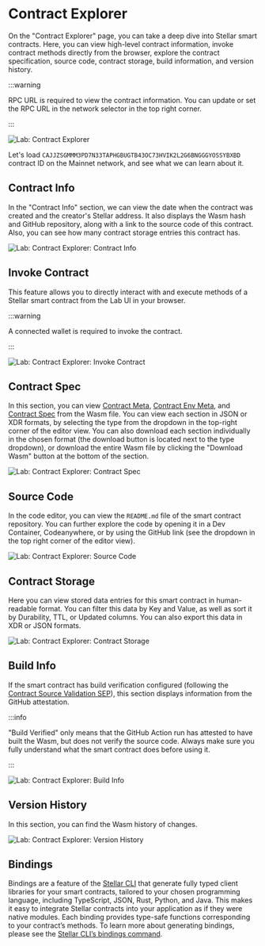 # Contract Explorer

On the "Contract Explorer" page, you can take a deep dive into Stellar smart contracts. Here, you can view high-level contract information, invoke contract methods directly from the browser, explore the contract specification, source code, contract storage, build information, and version history.

:::warning

RPC URL is required to view the contract information. You can update or set the RPC URL in the network selector in the top right corner.

:::

![Lab: Contract Explorer](/assets/lab/lab-contract-explorer.png)

Let's load `CAJJZSGMMM3PD7N33TAPHGBUGTB43OC73HVIK2L2G6BNGGGYOSSYBXBD` contract ID on the Mainnet network, and see what we can learn about it.

## Contract Info

In the "Contract Info" section, we can view the date when the contract was created and the creator's Stellar address. It also displays the Wasm hash and GitHub repository, along with a link to the source code of this contract. Also, you can see how many contract storage entries this contract has.

![Lab: Contract Explorer: Contract Info](/assets/lab/lab-contract-explorer-info.png)

## Invoke Contract

This feature allows you to directly interact with and execute methods of a Stellar smart contract from the Lab UI in your browser.

:::warning

A connected wallet is required to invoke the contract.

:::

![Lab: Contract Explorer: Invoke Contract](/assets/lab/lab-contract-explorer-invoke.png)

## Contract Spec

In this section, you can view [Contract Meta](../../../learn/fundamentals/contract-development/overview#contract-meta), [Contract Env Meta](../../../learn/fundamentals/contract-development/overview#environment-meta), and [Contract Spec](../../../learn/fundamentals/contract-development/overview#contract-spec) from the Wasm file. You can view each section in JSON or XDR formats, by selecting the type from the dropdown in the top-right corner of the editor view. You can also download each section individually in the chosen format (the download button is located next to the type dropdown), or download the entire Wasm file by clicking the "Download Wasm" button at the bottom of the section.

![Lab: Contract Explorer: Contract Spec](/assets/lab/lab-contract-explorer-spec.png)

## Source Code

In the code editor, you can view the `README.md` file of the smart contract repository. You can further explore the code by opening it in a Dev Container, Codeanywhere, or by using the GitHub link (see the dropdown in the top right corner of the editor view).

![Lab: Contract Explorer: Source Code](/assets/lab/lab-contract-explorer-source.png)

## Contract Storage

Here you can view stored data entries for this smart contract in human-readable format. You can filter this data by Key and Value, as well as sort it by Durability, TTL, or Updated columns. You can also export this data in XDR or JSON formats.

![Lab: Contract Explorer: Contract Storage](/assets/lab/lab-contract-explorer-storage.png)

## Build Info

If the smart contract has build verification configured (following the [Contract Source Validation SEP](https://github.com/orgs/stellar/discussions/1573)), this section displays information from the GitHub attestation.

:::info

"Build Verified" only means that the GitHub Action run has attested to have built the Wasm, but does not verify the source code. Always make sure you fully understand what the smart contract does before using it.

:::

![Lab: Contract Explorer: Build Info](/assets/lab/lab-contract-explorer-build.png)

## Version History

In this section, you can find the Wasm history of changes.

![Lab: Contract Explorer: Version History](/assets/lab/lab-contract-explorer-version.png)

## Bindings

Bindings are a feature of the [Stellar CLI](../../cli) that generate fully typed client libraries for your smart contracts, tailored to your chosen programming language, including TypeScript, JSON, Rust, Python, and Java. This makes it easy to integrate Stellar contracts into your application as if they were native modules. Each binding provides type-safe functions corresponding to your contract’s methods. To learn more about generating bindings, please see the [Stellar CLI’s bindings command](../../cli/stellar-cli#stellar-contract-bindings).
